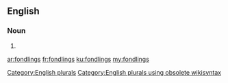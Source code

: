 ==English==

===Noun===
{{head|en}}

# {{plural of|fondling}}

[[Category:English plurals]][[Category:English plurals using obsolete wikisyntax]]

[[ar:fondlings]]
[[fr:fondlings]]
[[ku:fondlings]]
[[my:fondlings]]
